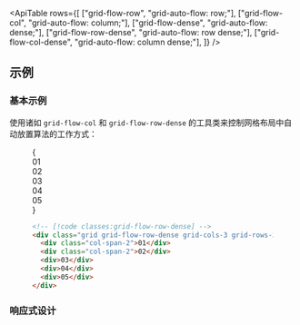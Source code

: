

<ApiTable
  rows={[
    ["grid-flow-row", "grid-auto-flow: row;"],
    ["grid-flow-col", "grid-auto-flow: column;"],
    ["grid-flow-dense", "grid-auto-flow: dense;"],
    ["grid-flow-row-dense", "grid-auto-flow: row dense;"],
    ["grid-flow-col-dense", "grid-auto-flow: column dense;"],
  ]}
/>

## 示例

### 基本示例

使用诸如 `grid-flow-col` 和 `grid-flow-row-dense` 的工具类来控制网格布局中自动放置算法的工作方式：

<Figure>

<Example>
  {
    <div className="grid grid-cols-1">
      <Stripes border className="col-start-1 row-start-1 rounded-lg" />
      <div className="col-start-1 row-start-1 grid grid-flow-row-dense grid-cols-3 grid-rows-3 gap-4 rounded-lg text-center font-mono text-sm leading-6 font-bold text-white">
        <div className="col-span-2 rounded-lg bg-purple-300 p-4 dark:bg-purple-800 dark:text-purple-400">01</div>
        <div className="col-span-2 rounded-lg bg-purple-300 p-4 dark:bg-purple-800 dark:text-purple-400">02</div>
        <div className="rounded-lg bg-purple-500 p-4">03</div>
        <div className="rounded-lg bg-purple-300 p-4 dark:bg-purple-800 dark:text-purple-400">04</div>
        <div className="rounded-lg bg-purple-300 p-4 dark:bg-purple-800 dark:text-purple-400">05</div>
      </div>
    </div>
  }
</Example>

```html
<!-- [!code classes:grid-flow-row-dense] -->
<div class="grid grid-flow-row-dense grid-cols-3 grid-rows-3 ...">
  <div class="col-span-2">01</div>
  <div class="col-span-2">02</div>
  <div>03</div>
  <div>04</div>
  <div>05</div>
</div>
```

</Figure>

### 响应式设计

<ResponsiveDesign property="grid-auto-flow" defaultClass="grid grid-flow-col" featuredClass="grid-flow-row" />